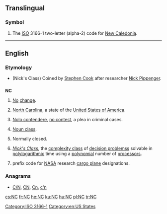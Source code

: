 {{also|N.C.|nC|.nc}}
==Translingual==

===Symbol===
{{head|mul|symbol}}

# The [[ISO]] 3166-1 two-letter (alpha-2) code for [[New Caledonia]].

[[Category:ISO 3166-1]]
----

==English==

===Etymology===
* (Nick's Class) Coined by [[w:Stephen Cook|Stephen Cook]] after researcher [[w:Nick Pippenger|Nick Pippenger]].

==={{abbreviation-old|en}}===
'''NC'''
# [[no|No]] [[change]].
# {{context|US}} [[North Carolina]], a state of the [[United States of America]].
# {{context|legal}} [[nolo contendere|Nolo contendere]], [[no contest]], a plea in criminal cases.
# {{context|linguistics}} [[noun class|Noun class]].
# {{context|electronics|of a [[relay]]}} Normally closed.
# {{context|computing theory}} ''[[w:NC (complexity)|Nick's Class]]'', the [[complexity class]] of [[decision problems]]s solvable in [[polylogarithmic]] time using a [[polynomial]] number of [[processor]]s.
# {{context|US|aviation}} prefix code for [[NASA]] research [[cargo plane]] designations.

===Anagrams===
* [[C/N#English|C/N]], [[CN#English|CN]], [[Cn#English|Cn]], [[c'n#English|c'n]]

[[Category:en:US States]]

[[cs:NC]]
[[fr:NC]]
[[he:NC]]
[[ku:NC]]
[[hu:NC]]
[[pl:NC]]
[[tr:NC]]